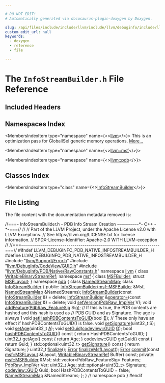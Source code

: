 ```yaml
---

# DO NOT EDIT!
# Automatically generated via docusaurus-plugin-doxygen by Doxygen.

slug: /api/files/include/include/llvm/include/llvm/debuginfo/include/llvm/debuginfo/pdb/include/llvm/debuginfo/pdb/native/infostreambuilder-h
custom_edit_url: null
keywords:
  - doxygen
  - reference
  - file

---
```





# The `InfoStreamBuilder.h` File Reference

<DoxygenPage pluginConfig={pluginConfig}>



## Included Headers

<IncludesList>
<IncludesListItem
  filePath="llvm/Support/Error.h"
  permalink="/docs/api/files/include/include/llvm/include/llvm/support/error-h"
  isLocal="true" />
<IncludesListItem
  filePath="llvm/DebugInfo/CodeView/GUID.h"
  permalink="/docs/api/files/include/include/llvm/include/llvm/debuginfo/include/llvm/debuginfo/codeview/guid-h"
  isLocal="true" />
<IncludesListItem
  filePath="llvm/DebugInfo/PDB/Native/RawConstants.h"
  permalink="/docs/api/files/include/include/llvm/include/llvm/debuginfo/include/llvm/debuginfo/pdb/include/llvm/debuginfo/pdb/native/rawconstants-h"
  isLocal="true" />
</IncludesList>

## Namespaces Index

<MembersIndex>

<MembersIndexItem
  type="namespace"
  name={<><a href="/docs/api/namespaces/llvm">llvm</a></>}>
This is an optimization pass for GlobalISel generic memory operations. <a href="/docs/api/namespaces/llvm/#details">More...</a>
</MembersIndexItem>

<MembersIndexItem
  type="namespace"
  name={<><a href="/docs/api/namespaces/llvm/msf">llvm::msf</a></>}>
</MembersIndexItem>

<MembersIndexItem
  type="namespace"
  name={<><a href="/docs/api/namespaces/llvm/pdb">llvm::pdb</a></>}>
</MembersIndexItem>

</MembersIndex>

## Classes Index

<MembersIndex>

<MembersIndexItem
  type="class"
  name={<><a href="/docs/api/classes/llvm/pdb/infostreambuilder">InfoStreamBuilder</a></>}>
</MembersIndexItem>

</MembersIndex>


## File Listing

The file content with the documentation metadata removed is:

<ProgramListing>

<Link id="l00001" /><CodeLine lineNumber="1"><Highlight kind="comment">//===- InfoStreamBuilder.h - PDB Info Stream Creation -----------&#42;- C++ -&#42;-===//</Highlight><Highlight kind="normal"></Highlight></CodeLine>
<Link id="l00002" /><CodeLine lineNumber="2"><Highlight kind="normal"></Highlight><Highlight kind="comment">//</Highlight><Highlight kind="normal"></Highlight></CodeLine>
<Link id="l00003" /><CodeLine lineNumber="3"><Highlight kind="normal"></Highlight><Highlight kind="comment">// Part of the LLVM Project, under the Apache License v2.0 with LLVM Exceptions.</Highlight><Highlight kind="normal"></Highlight></CodeLine>
<Link id="l00004" /><CodeLine lineNumber="4"><Highlight kind="normal"></Highlight><Highlight kind="comment">// See https://llvm.org/LICENSE.txt for license information.</Highlight><Highlight kind="normal"></Highlight></CodeLine>
<Link id="l00005" /><CodeLine lineNumber="5"><Highlight kind="normal"></Highlight><Highlight kind="comment">// SPDX-License-Identifier: Apache-2.0 WITH LLVM-exception</Highlight><Highlight kind="normal"></Highlight></CodeLine>
<Link id="l00006" /><CodeLine lineNumber="6"><Highlight kind="normal"></Highlight><Highlight kind="comment">//</Highlight><Highlight kind="normal"></Highlight></CodeLine>
<Link id="l00007" /><CodeLine lineNumber="7"><Highlight kind="normal"></Highlight><Highlight kind="comment">//===----------------------------------------------------------------------===//</Highlight><Highlight kind="normal"></Highlight></CodeLine>
<Link id="l00008" /><CodeLine lineNumber="8"><Highlight kind="normal"></Highlight></CodeLine>
<Link id="l00009" /><CodeLine lineNumber="9"><Highlight kind="normal"></Highlight><Highlight kind="preprocessor">#ifndef LLVM&#95;DEBUGINFO&#95;PDB&#95;NATIVE&#95;INFOSTREAMBUILDER&#95;H</Highlight><Highlight kind="normal"></Highlight></CodeLine>
<Link id="l00010" /><CodeLine lineNumber="10"><Highlight kind="normal"></Highlight><Highlight kind="preprocessor">#define LLVM&#95;DEBUGINFO&#95;PDB&#95;NATIVE&#95;INFOSTREAMBUILDER&#95;H</Highlight><Highlight kind="normal"></Highlight></CodeLine>
<Link id="l00011" /><CodeLine lineNumber="11"><Highlight kind="normal"></Highlight></CodeLine>
<Link id="l00012" /><CodeLine lineNumber="12"><Highlight kind="normal"></Highlight><Highlight kind="preprocessor">#include &quot;<a href="/docs/api/files/include/include/llvm/include/llvm/support/error-h">llvm/Support/Error.h</a>&quot;</Highlight><Highlight kind="normal"></Highlight></CodeLine>
<Link id="l00013" /><CodeLine lineNumber="13"><Highlight kind="normal"></Highlight></CodeLine>
<Link id="l00014" /><CodeLine lineNumber="14"><Highlight kind="normal"></Highlight><Highlight kind="preprocessor">#include &quot;<a href="/docs/api/files/include/include/llvm/include/llvm/debuginfo/include/llvm/debuginfo/codeview/guid-h">llvm/DebugInfo/CodeView/GUID.h</a>&quot;</Highlight><Highlight kind="normal"></Highlight></CodeLine>
<Link id="l00015" /><CodeLine lineNumber="15"><Highlight kind="normal"></Highlight><Highlight kind="preprocessor">#include &quot;<a href="/docs/api/files/include/include/llvm/include/llvm/debuginfo/include/llvm/debuginfo/pdb/include/llvm/debuginfo/pdb/native/rawconstants-h">llvm/DebugInfo/PDB/Native/RawConstants.h</a>&quot;</Highlight><Highlight kind="normal"></Highlight></CodeLine>
<Link id="l00016" /><CodeLine lineNumber="16"><Highlight kind="normal"></Highlight></CodeLine>
<Link id="l00017" /><CodeLine lineNumber="17"><Highlight kind="normal"></Highlight><Highlight kind="keyword">namespace </Highlight><Highlight kind="normal"><a href="/docs/api/namespaces/llvm">llvm</a> &#123;</Highlight></CodeLine>
<Link id="l00018" /><CodeLine lineNumber="18"><Highlight kind="normal"></Highlight><Highlight kind="keyword">class </Highlight><Highlight kind="normal"><a href="/docs/api/classes/llvm/writablebinarystreamref">WritableBinaryStreamRef</a>;</Highlight></CodeLine>
<Link id="l00019" /><CodeLine lineNumber="19"><Highlight kind="normal"></Highlight></CodeLine>
<Link id="l00020" /><CodeLine lineNumber="20"><Highlight kind="normal"></Highlight><Highlight kind="keyword">namespace </Highlight><Highlight kind="normal"><a href="/docs/api/namespaces/llvm/msf">msf</a> &#123;</Highlight></CodeLine>
<Link id="l00021" /><CodeLine lineNumber="21"><Highlight kind="normal"></Highlight><Highlight kind="keyword">class </Highlight><Highlight kind="normal"><a href="/docs/api/classes/llvm/msf/msfbuilder">MSFBuilder</a>;</Highlight></CodeLine>
<Link id="l00022" /><CodeLine lineNumber="22"><Highlight kind="normal"></Highlight><Highlight kind="keyword">struct </Highlight><Highlight kind="normal"><a href="/docs/api/structs/llvm/msf/msflayout">MSFLayout</a>;</Highlight></CodeLine>
<Link id="l00023" /><CodeLine lineNumber="23"><Highlight kind="normal">&#125;</Highlight></CodeLine>
<Link id="l00024" /><CodeLine lineNumber="24"><Highlight kind="normal"></Highlight><Highlight kind="keyword">namespace </Highlight><Highlight kind="normal"><a href="/docs/api/namespaces/llvm/pdb">pdb</a> &#123;</Highlight></CodeLine>
<Link id="l00025" /><CodeLine lineNumber="25"><Highlight kind="normal"></Highlight><Highlight kind="keyword">class </Highlight><Highlight kind="normal"><a href="/docs/api/classes/llvm/pdb/namedstreammap">NamedStreamMap</a>;</Highlight></CodeLine>
<Link id="l00026" /><CodeLine lineNumber="26"><Highlight kind="normal"></Highlight></CodeLine>
<Link id="l00027" /><CodeLine lineNumber="27" lineLink="/docs/api/classes/llvm/pdb/infostreambuilder"><Highlight kind="normal"></Highlight><Highlight kind="keyword">class </Highlight><Highlight kind="normal"><a href="/docs/api/classes/llvm/pdb/infostreambuilder/#abaa0af3cc5c45ef6d645c6e480f2475f">InfoStreamBuilder</a> &#123;</Highlight></CodeLine>
<Link id="l00028" /><CodeLine lineNumber="28"><Highlight kind="normal"></Highlight><Highlight kind="keyword">public</Highlight><Highlight kind="normal">:</Highlight></CodeLine>
<Link id="l00029" /><CodeLine lineNumber="29"><Highlight kind="normal">  <a href="/docs/api/classes/llvm/pdb/infostreambuilder/#abaa0af3cc5c45ef6d645c6e480f2475f">InfoStreamBuilder</a>(<a href="/docs/api/classes/llvm/msf/msfbuilder">msf::MSFBuilder</a> &amp;Msf, <a href="/docs/api/classes/llvm/pdb/namedstreammap">NamedStreamMap</a> &amp;NamedStreams);</Highlight></CodeLine>
<Link id="l00030" /><CodeLine lineNumber="30" lineLink="/docs/api/classes/llvm/pdb/infostreambuilder/#a3f04b866b522514bab9c76d4cf81ed81"><Highlight kind="normal">  <a href="/docs/api/classes/llvm/pdb/infostreambuilder/#a3f04b866b522514bab9c76d4cf81ed81">InfoStreamBuilder</a>(</Highlight><Highlight kind="keyword">const</Highlight><Highlight kind="normal"> <a href="/docs/api/classes/llvm/pdb/infostreambuilder/#abaa0af3cc5c45ef6d645c6e480f2475f">InfoStreamBuilder</a> &amp;) = </Highlight><Highlight kind="keyword">delete</Highlight><Highlight kind="normal">;</Highlight></CodeLine>
<Link id="l00031" /><CodeLine lineNumber="31" lineLink="/docs/api/classes/llvm/pdb/infostreambuilder/#a8ec47d9d2d9b2578a6fc1a8fcb274fee"><Highlight kind="normal">  <a href="/docs/api/classes/llvm/pdb/infostreambuilder/#abaa0af3cc5c45ef6d645c6e480f2475f">InfoStreamBuilder</a> &amp;<a href="/docs/api/classes/llvm/pdb/infostreambuilder/#a8ec47d9d2d9b2578a6fc1a8fcb274fee">operator=</a>(</Highlight><Highlight kind="keyword">const</Highlight><Highlight kind="normal"> <a href="/docs/api/classes/llvm/pdb/infostreambuilder/#abaa0af3cc5c45ef6d645c6e480f2475f">InfoStreamBuilder</a> &amp;) = </Highlight><Highlight kind="keyword">delete</Highlight><Highlight kind="normal">;</Highlight></CodeLine>
<Link id="l00032" /><CodeLine lineNumber="32"><Highlight kind="normal"></Highlight></CodeLine>
<Link id="l00033" /><CodeLine lineNumber="33"><Highlight kind="normal">  </Highlight><Highlight kind="keywordtype">void</Highlight><Highlight kind="normal"> <a href="/docs/api/classes/llvm/pdb/infostreambuilder/#ac117c5aece17b2223ec6b69a9fdeb4aa">setVersion</a>(<a href="/docs/api/namespaces/llvm/pdb/#ad17ec0f543b59c53c2661bea8c3b927e">PdbRaw&#95;ImplVer</a> V);</Highlight></CodeLine>
<Link id="l00034" /><CodeLine lineNumber="34"><Highlight kind="normal">  </Highlight><Highlight kind="keywordtype">void</Highlight><Highlight kind="normal"> <a href="/docs/api/classes/llvm/pdb/infostreambuilder/#a28333e0dc991773494ce3e78f86006ab">addFeature</a>(<a href="/docs/api/namespaces/llvm/pdb/#a86e0553e34d25c1eba47da3234b144f7">PdbRaw&#95;FeatureSig</a> Sig);</Highlight></CodeLine>
<Link id="l00035" /><CodeLine lineNumber="35"><Highlight kind="normal"></Highlight></CodeLine>
<Link id="l00036" /><CodeLine lineNumber="36"><Highlight kind="normal">  </Highlight><Highlight kind="comment">// If this is true, the PDB contents are hashed and this hash is used as</Highlight><Highlight kind="normal"></Highlight></CodeLine>
<Link id="l00037" /><CodeLine lineNumber="37"><Highlight kind="normal">  </Highlight><Highlight kind="comment">// PDB GUID and as Signature. The age is always 1</Highlight><Highlight kind="normal"></Highlight></CodeLine>
<Link id="l00038" /><CodeLine lineNumber="38"><Highlight kind="normal">  </Highlight><Highlight kind="keywordtype">void</Highlight><Highlight kind="normal"> <a href="/docs/api/classes/llvm/pdb/infostreambuilder/#ae3e9ebc09d69d1ad0330dc2b440f929d">setHashPDBContentsToGUID</a>(</Highlight><Highlight kind="keywordtype">bool</Highlight><Highlight kind="normal"> <a href="/docs/api/files/lib/lib/ir/builtingcs-cpp/#ae76959fe811ba090de4cba69ac00f1da">B</a>);</Highlight></CodeLine>
<Link id="l00039" /><CodeLine lineNumber="39"><Highlight kind="normal"></Highlight></CodeLine>
<Link id="l00040" /><CodeLine lineNumber="40"><Highlight kind="normal">  </Highlight><Highlight kind="comment">// These only have an effect if hashPDBContentsToGUID() is false.</Highlight><Highlight kind="normal"></Highlight></CodeLine>
<Link id="l00041" /><CodeLine lineNumber="41"><Highlight kind="normal">  </Highlight><Highlight kind="keywordtype">void</Highlight><Highlight kind="normal"> <a href="/docs/api/classes/llvm/pdb/infostreambuilder/#a1c6d5d199037130be6851f7482582b3f">setSignature</a>(uint32&#95;t S);</Highlight></CodeLine>
<Link id="l00042" /><CodeLine lineNumber="42"><Highlight kind="normal">  </Highlight><Highlight kind="keywordtype">void</Highlight><Highlight kind="normal"> <a href="/docs/api/classes/llvm/pdb/infostreambuilder/#ae36e8d8ba4174f3a4a12152d700c9d65">setAge</a>(uint32&#95;t <a href="/docs/api/files/lib/lib/ir/builtingcs-cpp/#a2e38c85003a042421cde1647632d0b72">A</a>);</Highlight></CodeLine>
<Link id="l00043" /><CodeLine lineNumber="43"><Highlight kind="normal">  </Highlight><Highlight kind="keywordtype">void</Highlight><Highlight kind="normal"> <a href="/docs/api/classes/llvm/pdb/infostreambuilder/#ae9936903a6153f96823a63084f78441f">setGuid</a>(<a href="/docs/api/structs/llvm/codeview/guid">codeview::GUID</a> <a href="/docs/api/files/lib/lib/support/md5-cpp/#ad96b7cf3182ce2ba85e5a7a93b12c441">G</a>);</Highlight></CodeLine>
<Link id="l00044" /><CodeLine lineNumber="44"><Highlight kind="normal"></Highlight></CodeLine>
<Link id="l00045" /><CodeLine lineNumber="45" lineLink="/docs/api/classes/llvm/pdb/infostreambuilder/#ae6e88742322b599bd54728c0d10c2285"><Highlight kind="normal">  </Highlight><Highlight kind="keywordtype">bool</Highlight><Highlight kind="normal"> <a href="/docs/api/classes/llvm/pdb/infostreambuilder/#ae6e88742322b599bd54728c0d10c2285">hashPDBContentsToGUID</a>()</Highlight><Highlight kind="keyword"> const </Highlight><Highlight kind="normal">&#123; </Highlight><Highlight kind="keywordflow">return</Highlight><Highlight kind="normal"> HashPDBContentsToGUID; &#125;</Highlight></CodeLine>
<Link id="l00046" /><CodeLine lineNumber="46" lineLink="/docs/api/classes/llvm/pdb/infostreambuilder/#a0983f0a256ec0365c5e29072a4c730e8"><Highlight kind="normal">  uint32&#95;t <a href="/docs/api/classes/llvm/pdb/infostreambuilder/#a0983f0a256ec0365c5e29072a4c730e8">getAge</a>()</Highlight><Highlight kind="keyword"> const </Highlight><Highlight kind="normal">&#123; </Highlight><Highlight kind="keywordflow">return</Highlight><Highlight kind="normal"> Age; &#125;</Highlight></CodeLine>
<Link id="l00047" /><CodeLine lineNumber="47" lineLink="/docs/api/classes/llvm/pdb/infostreambuilder/#aecb8f529adc99d6eb9553fe5b7c753aa"><Highlight kind="normal">  <a href="/docs/api/structs/llvm/codeview/guid">codeview::GUID</a> <a href="/docs/api/classes/llvm/pdb/infostreambuilder/#aecb8f529adc99d6eb9553fe5b7c753aa">getGuid</a>()</Highlight><Highlight kind="keyword"> const </Highlight><Highlight kind="normal">&#123; </Highlight><Highlight kind="keywordflow">return</Highlight><Highlight kind="normal"> Guid; &#125;</Highlight></CodeLine>
<Link id="l00048" /><CodeLine lineNumber="48" lineLink="/docs/api/classes/llvm/pdb/infostreambuilder/#a547d7185413b43f837f3823a76b01025"><Highlight kind="normal">  std::optional&lt;uint32&#95;t&gt; <a href="/docs/api/classes/llvm/pdb/infostreambuilder/#a547d7185413b43f837f3823a76b01025">getSignature</a>()</Highlight><Highlight kind="keyword"> const </Highlight><Highlight kind="normal">&#123; </Highlight><Highlight kind="keywordflow">return</Highlight><Highlight kind="normal"> Signature; &#125;</Highlight></CodeLine>
<Link id="l00049" /><CodeLine lineNumber="49"><Highlight kind="normal"></Highlight></CodeLine>
<Link id="l00050" /><CodeLine lineNumber="50" lineLink="/docs/api/classes/llvm/pdb/infostreambuilder/#aefd49f9f0c5079920093bd860b53ce22"><Highlight kind="normal">  uint32&#95;t <a href="/docs/api/classes/llvm/pdb/infostreambuilder/#aefd49f9f0c5079920093bd860b53ce22">finalize</a>();</Highlight></CodeLine>
<Link id="l00051" /><CodeLine lineNumber="51"><Highlight kind="normal"></Highlight></CodeLine>
<Link id="l00052" /><CodeLine lineNumber="52"><Highlight kind="normal">  <a href="/docs/api/classes/llvm/error">Error</a> <a href="/docs/api/classes/llvm/pdb/infostreambuilder/#a9958d0be3a7f37e338c886bf15c674ec">finalizeMsfLayout</a>();</Highlight></CodeLine>
<Link id="l00053" /><CodeLine lineNumber="53"><Highlight kind="normal"></Highlight></CodeLine>
<Link id="l00054" /><CodeLine lineNumber="54"><Highlight kind="normal">  <a href="/docs/api/classes/llvm/error">Error</a> <a href="/docs/api/classes/llvm/pdb/infostreambuilder/#a9f34ad484130077743940295c4ea4dc7">commit</a>(</Highlight><Highlight kind="keyword">const</Highlight><Highlight kind="normal"> <a href="/docs/api/structs/llvm/msf/msflayout">msf::MSFLayout</a> &amp;Layout,</Highlight></CodeLine>
<Link id="l00055" /><CodeLine lineNumber="55"><Highlight kind="normal">               <a href="/docs/api/classes/llvm/writablebinarystreamref">WritableBinaryStreamRef</a> Buffer) </Highlight><Highlight kind="keyword">const</Highlight><Highlight kind="normal">;</Highlight></CodeLine>
<Link id="l00056" /><CodeLine lineNumber="56"><Highlight kind="normal"></Highlight></CodeLine>
<Link id="l00057" /><CodeLine lineNumber="57"><Highlight kind="normal"></Highlight><Highlight kind="keyword">private</Highlight><Highlight kind="normal">:</Highlight></CodeLine>
<Link id="l00058" /><CodeLine lineNumber="58"><Highlight kind="normal">  <a href="/docs/api/classes/llvm/msf/msfbuilder">msf::MSFBuilder</a> &amp;Msf;</Highlight></CodeLine>
<Link id="l00059" /><CodeLine lineNumber="59"><Highlight kind="normal"></Highlight></CodeLine>
<Link id="l00060" /><CodeLine lineNumber="60"><Highlight kind="normal">  std::vector&lt;PdbRaw&#95;FeatureSig&gt; Features;</Highlight></CodeLine>
<Link id="l00061" /><CodeLine lineNumber="61"><Highlight kind="normal">  <a href="/docs/api/namespaces/llvm/pdb/#ad17ec0f543b59c53c2661bea8c3b927e">PdbRaw&#95;ImplVer</a> Ver;</Highlight></CodeLine>
<Link id="l00062" /><CodeLine lineNumber="62"><Highlight kind="normal">  uint32&#95;t Age;</Highlight></CodeLine>
<Link id="l00063" /><CodeLine lineNumber="63"><Highlight kind="normal">  std::optional&lt;uint32&#95;t&gt; Signature;</Highlight></CodeLine>
<Link id="l00064" /><CodeLine lineNumber="64"><Highlight kind="normal">  <a href="/docs/api/structs/llvm/codeview/guid">codeview::GUID</a> Guid;</Highlight></CodeLine>
<Link id="l00065" /><CodeLine lineNumber="65"><Highlight kind="normal"></Highlight></CodeLine>
<Link id="l00066" /><CodeLine lineNumber="66"><Highlight kind="normal">  </Highlight><Highlight kind="keywordtype">bool</Highlight><Highlight kind="normal"> HashPDBContentsToGUID = </Highlight><Highlight kind="keyword">false</Highlight><Highlight kind="normal">;</Highlight></CodeLine>
<Link id="l00067" /><CodeLine lineNumber="67"><Highlight kind="normal"></Highlight></CodeLine>
<Link id="l00068" /><CodeLine lineNumber="68"><Highlight kind="normal">  <a href="/docs/api/classes/llvm/pdb/namedstreammap">NamedStreamMap</a> &amp;NamedStreams;</Highlight></CodeLine>
<Link id="l00069" /><CodeLine lineNumber="69"><Highlight kind="normal">&#125;;</Highlight></CodeLine>
<Link id="l00070" /><CodeLine lineNumber="70"><Highlight kind="normal">&#125; </Highlight><Highlight kind="comment">// namespace pdb</Highlight><Highlight kind="normal"></Highlight></CodeLine>
<Link id="l00071" /><CodeLine lineNumber="71"><Highlight kind="normal">&#125;</Highlight></CodeLine>
<Link id="l00072" /><CodeLine lineNumber="72"><Highlight kind="normal"></Highlight></CodeLine>
<Link id="l00073" /><CodeLine lineNumber="73"><Highlight kind="normal"></Highlight><Highlight kind="preprocessor">#endif</Highlight></CodeLine>

</ProgramListing>

</DoxygenPage>

